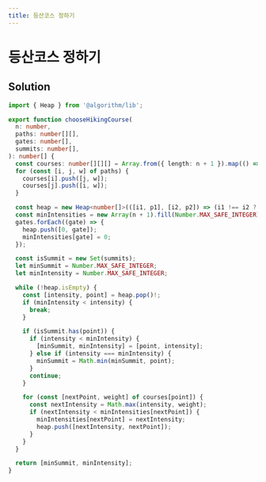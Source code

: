 ```yaml
---
title: 등산코스 정하기
---
```


# 등산코스 정하기

## Solution

```typescript filename="solution.ts" copy
import { Heap } from '@algorithm/lib';

export function chooseHikingCourse(
  n: number,
  paths: number[][],
  gates: number[],
  summits: number[],
): number[] {
  const courses: number[][][] = Array.from({ length: n + 1 }).map(() => []);
  for (const [i, j, w] of paths) {
    courses[i].push([j, w]);
    courses[j].push([i, w]);
  }

  const heap = new Heap<number[]>(([i1, p1], [i2, p2]) => (i1 !== i2 ? i1 - i2 : p1 - p2));
  const minIntensities = new Array(n + 1).fill(Number.MAX_SAFE_INTEGER);
  gates.forEach((gate) => {
    heap.push([0, gate]);
    minIntensities[gate] = 0;
  });

  const isSummit = new Set(summits);
  let minSummit = Number.MAX_SAFE_INTEGER;
  let minIntensity = Number.MAX_SAFE_INTEGER;

  while (!heap.isEmpty) {
    const [intensity, point] = heap.pop()!;
    if (minIntensity < intensity) {
      break;
    }

    if (isSummit.has(point)) {
      if (intensity < minIntensity) {
        [minSummit, minIntensity] = [point, intensity];
      } else if (intensity === minIntensity) {
        minSummit = Math.min(minSummit, point);
      }
      continue;
    }

    for (const [nextPoint, weight] of courses[point]) {
      const nextIntensity = Math.max(intensity, weight);
      if (nextIntensity < minIntensities[nextPoint]) {
        minIntensities[nextPoint] = nextIntensity;
        heap.push([nextIntensity, nextPoint]);
      }
    }
  }

  return [minSummit, minIntensity];
}
```

<ProblemLink
  codingSite="programmers"
  href="https://school.programmers.co.kr/learn/courses/30/lessons/118669"
  title="등산코스 정하기"
/>
